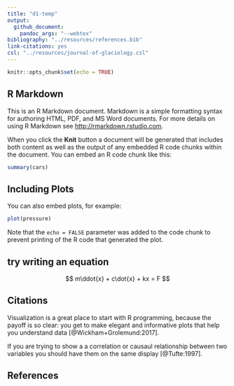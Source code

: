 ```yaml
---
title: "d1-temp"
output: 
  github_document: 
    pandoc_args: "--webtex"
bibliography: "../resources/references.bib"
link-citations: yes
csl: "../resources/journal-of-glaciology.csl"
---
```


```r
knitr::opts_chunk$set(echo = TRUE)
```

## R Markdown

This is an R Markdown document. Markdown is a simple formatting syntax for authoring HTML, PDF, and MS Word documents. For more details on using R Markdown see <http://rmarkdown.rstudio.com>.

When you click the **Knit** button a document will be generated that includes both content as well as the output of any embedded R code chunks within the document. You can embed an R code chunk like this:

```r
summary(cars)
```

## Including Plots

You can also embed plots, for example:

```r
plot(pressure)
```

Note that the `echo = FALSE` parameter was added to the code chunk to prevent printing of the R code that generated the plot.

##  try writing an equation 


$$
m\ddot{x} + c\dot{x} + kx = F
$$

## Citations 

Visualization is a great place to start with R programming, because the payoff is 
so clear: you get to make elegant and informative plots that help you understand 
data [@Wickham+Grolemund:2017]. 


If you are trying to show a a correlation or causaul relationship between two variables you should have them on the same display [@Tufte:1997].

## References
<div id="refs"></div>





